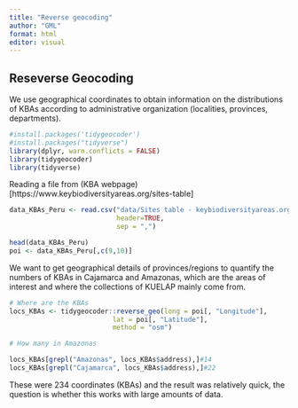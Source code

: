 ```yaml
---
title: "Reverse geocoding"
author: "GML"
format: html
editor: visual
---
```


## Reseverse Geocoding

We use geographical coordinates to obtain information on the distributions of KBAs according to administrative organization (localities, provinces, departments).

```r

#install.packages('tidygeocoder')
#install.packages("tidyverse")
library(dplyr, warn.conflicts = FALSE)
library(tidygeocoder)
library(tidyverse)

```

Reading a file from (KBA webpage)\[https://www.keybiodiversityareas.org/sites-table\]

```r

data_KBAs_Peru <- read.csv("data/Sites table - keybiodiversityareas.org.csv",
                           header=TRUE, 
                           sep = ",")

head(data_KBAs_Peru)
poi <- data_KBAs_Peru[,c(9,10)]
```

We want to get geographical details of provinces/regions to quantify the numbers of KBAs in Cajamarca and Amazonas, which are the areas of interest and where the collections of KUELAP mainly come from.

```r

# Where are the KBAs
locs_KBAs <- tidygeocoder::reverse_geo(long = poi[, "Longitude"], 
                          lat = poi[, "Latitude"], 
                          method = "osm")

# How many in Amazonas

locs_KBAs[grepl("Amazonas", locs_KBAs$address),]#14
locs_KBAs[grepl("Cajamarca", locs_KBAs$address),]#22


```

These were 234 coordinates (KBAs) and the result was relatively quick, the question is whether this works with large amounts of data.
